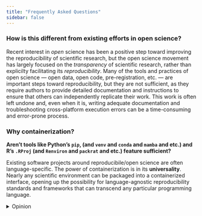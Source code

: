 ```yaml
---
title: "Frequently Asked Questions"
sidebar: false
---
```


    
### How is this different from existing efforts in open science?

Recent interest in *open* science has been a positive step toward improving the reproducibility of scientific research, but the open science movement has largely focused on the *transparency* of scientific research, rather than explicilty facilitating its *reproducibility*. Many of the tools and practices of open science --- open data, open code, pre-registration, etc. --- are important steps toward reproducibility, but they are not sufficient, as they require authors to provide detailed documentation and instructions to ensure that others can independently replicate their work. This work is often left undone and, even when it is, writing adequate documentation and troubleshooting cross-platform execution errors can be a time-consuming and error-prone process.


### Why containerization? 

**Aren't tools like Python's `pip`, (and `venv` and `conda` and `mamba` and etc.) and R's `.RProj` (and `Renviron` and `packrat` and etc.) feature sufficient?**

Existing software projects around reproducibile/open science are often language-specific. The power of containerization is in its **universality**. Nearly any scientific environment can be packaged into a containerized interface, opening up the possibility for language-agnostic reproducibility standards and frameworks that can transcend any particular programming language. 

<details>
<summary>Opinion</summary>

An opinionated developer might say that containerization is an objectively better user interface and better dependency management system than all the tools listed above. That opinion may stem from the ability of containers to either meet or exceed the standards of these tools on several dimensions: 

(1) wideness of compatibility
(2) user friendliness -- particularly when that depends on (1)
(3) pre-requisite installations

Containers can run seemlesly run environments on working with each of the tools mentioned above, and can do so in a way that is objectively quite flexible/extensible. Especially when one wishes to combine one or more scientific environments, containers are very often the more user-friendly way to do so. i.e., If you're relying on one "base" language of abstraction, containers can accommodate workflows that include `pip`, `RStudio`, `julia`, `selenium`, etc. in ways that are easier to express than if one started with any of these other abstractions.
<details>

Due to the vagaries of software engineering, tools like Python virtual environments and R project files still leave a lot of room for technical decay; this limits the longevity of projects that rely on these types of tools exclusively. By packaging scientific computing environments into containers, scientists can ensure that their analyses can be replicated exactly, irrespective of changes in underlying technology or platforms. This approach enhances the reliability of scientific findings and facilitates collaboration --- both within research teams but also across the broader scientific community by allowing anyone, anywhere, anytime to build upon the work of others. 


## What is the long-term vision for this proejct?

I have starting writing up a bigger vision for reproduce.work in a rough-draft manuscript, [which can be found here](/files/media/rw-manuscript-alpha.pdf).

As it currently stands, the reproduce.work CLI tool is essentially a simplified Docker interface for scientists. However, the potential applications of containerization technology go far beyond this, opening up possibilities for automating much of the existing work that falls under the umbrella of "open" science. 

Part of this bigger vision includes the development of a framework for metadata publishing in a way that allows scientific projects to be automatically verified, almost in a CI/CD-friendly manner. It is not hard to think of at least one or more *deterministic* checks -- i.e., fully programmatic scripts that could be run in the cloud or verified/signed independently --  that would be valuable for projects that make use of scientific computing. 

For example, if scientists were to conduct their analyses and author their manuscripts inside containerized environments, it would be trivial to not only reproduce their published reports from scratch, but it would also be possible to automatically verify that statistical results, figures, and data published in scientific manuscripts match exactly the output of their analysis code. This entirely removes the possibility for human transcription errors and can potentially mitigate (or at least significantly raise the costs of) certain types of fraud. However, the primary vision of this project is not to police bad actors, but rather to make the best scientists better by making it easier to document and share their work with others.

<div class="bleedover-image-wrapper">
<img src="/files/img/nutshell.png" alt="Nutshell Image" />
</div>

What's more, as LLMs proliferate, one wonders whether application of these tools to academic publishing will be a blessing or a curse. One might be tempted to expand the types of checks we might want to do to include things like "Get the consensus view of the 100 top performing AI models on `{this_leaderboard}` in response to this battery of prompts: `[{prompts}]`". There is also the possibility that as LLMs become more integrated into scientific workflows, the importance of executability, verifiability, and reproducibility will become even more important.

My hope is that reproduce.work can contribute to some of the upside associated with these possiblities. Much of what is described above is possible with current containerization technologies, but will require more development and coordination to become a reality. 
